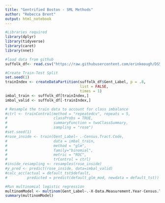 ---
title: "Gentrified Boston - SML Methods"
author: "Rebecca Brent"
output: html_notebook
---
```{r, warning=FALSE}
#Libraries required
library(dplyr)
library(tidyverse)
library(caret)
library(nnet)
```



```{r}
#load data from github
suffolk_df<- read.csv("https://raw.githubusercontent.com/erinkeough/DS5500-fall2020-rb-bc-ek-rm/master/census-csv/prop_change_suffolk_labeled.csv")

```

```{r}
#Create Train-Test Split  
set.seed(1)
trainIndex <- createDataPartition(suffolk_df$Gent_Label, p = .8,
                                  list = FALSE,
                                  times = 1)
imbal_train <- suffolk_df[trainIndex,]
imbal_valid <- suffolk_df[-trainIndex,]

# Resample the train data to account for class imbalance
#ctrl <- trainControl(method = "repeatedcv", repeats = 5,
#                     classProbs = TRUE,
#                     summaryFunction = twoClassSummary,
#                     sampling = "rose")
#set.seed(1)
#rose_inside <- train(Gent_Label~ .-Census.Tract.Code, 
#                     data = imbal_train,
#                     method = "glm",
#                     family="binomial",
#                     metric = "ROC",
#                     trControl = ctrl)
#inside_resampling <- resamples(rose_inside)
#y_pred <- predict(rose_inside, data=imbal_valid)
#calc_acc(actual = default_tst$default,
#         predicted = predict(default_glm_mod, newdata = default_tst))
```


```{r}
#Run multinomial logistic regression
multinomModel <- multinom(Gent_Label~.-X-Data.Measurement.Year-Census.Tract.Code, data = imbal_train)
summary(multinomModel)
```

